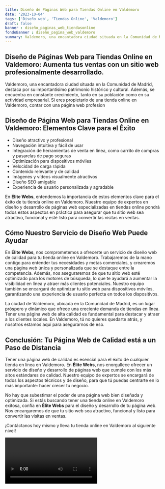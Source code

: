 ```yaml
---
title: Diseño de Páginas Web para Tiendas Online en Valdemoro
date: '2023-10-04'
tags: ['Diseño web', 'Tiendas Online', 'Valdemoro']
draft: false
banner : diseño_paginas_web_tiendasonline
fondoBanner : diseño_pagina_web_valdemoro
summary: Valdemoro, una encantadora ciudad situada en la Comunidad de Madrid, destaca por su importantísimo patrimonio histórico y cultural. Además, se encuentra en constante crecimiento, tanto en su población como en su actividad empresarial. Si eres propietario de una tienda online en Valdemoro, contar con una página web profesion
---
```


## Diseño de Páginas Web para Tiendas Online en Valdemoro: Aumenta tus ventas con un sitio web profesionalmente desarrollado.

Valdemoro, una encantadora ciudad situada en la Comunidad de Madrid, destaca por su importantísimo patrimonio histórico y cultural. Además, se encuentra en constante crecimiento, tanto en su población como en su actividad empresarial. Si eres propietario de una tienda online en Valdemoro, contar con una página web profesion

<GifSeo />

<Cta />

## Diseño de Página Web para Tiendas Online en Valdemoro: Elementos Clave para el Éxito
- Diseño atractivo y profesional
- Navegación intuitiva y fácil de usar
- Integración de herramientas de venta en línea, como carrito de compras y pasarelas de pago seguras
- Optimización para dispositivos móviles
- Velocidad de carga rápida
- Contenido relevante y de calidad
- Imágenes y vídeos visualmente atractivos
- Diseño SEO amigable
- Experiencia de usuario personalizada y agradable

En **Élite Webs**, entendemos la importancia de estos elementos clave para el éxito de tu tienda online en Valdemoro. Nuestro equipo de expertos en diseño y desarrollo de páginas web especializadas en tiendas online pondrá todos estos aspectos en práctica para asegurar que tu sitio web sea atractivo, funcional y esté listo para convertir las visitas en ventas.

## Cómo Nuestro Servicio de Diseño Web Puede Ayudar
En **Élite Webs**, nos comprometemos a ofrecerte un servicio de diseño web de calidad para tu tienda online en Valdemoro. Trabajaremos de la mano contigo para entender tus necesidades y metas comerciales, y crearemos una página web única y personalizada que se destaque entre la competencia. Además, nos aseguraremos de que tu sitio web esté optimizado para los motores de búsqueda, lo que te ayudará a aumentar la visibilidad en línea y atraer más clientes potenciales. Nuestro equipo también se encargará de optimizar tu sitio web para dispositivos móviles, garantizando una experiencia de usuario perfecta en todos los dispositivos.

La ciudad de Valdemoro, ubicada en la Comunidad de Madrid, es un lugar próspero y dinámico que ofrece una creciente demanda de tiendas en línea. Tener una página web de alta calidad es fundamental para destacar y atraer a los clientes locales. En Valdemoro, tú no quieres quedarte atrás, y nosotros estamos aquí para asegurarnos de eso.

## Conclusión: Tu Página Web de Calidad está a un Paso de Distancia
Tener una página web de calidad es esencial para el éxito de cualquier tienda en línea en Valdemoro. En **Élite Webs**, nos enorgullece ofrecer un servicio de diseño y desarrollo de páginas web que cumple con los más altos estándares de calidad. Nuestro equipo de expertos se encargará de todos los aspectos técnicos y de diseño, para que tú puedas centrarte en lo más importante: hacer crecer tu negocio.

No hay que subestimar el poder de una página web bien diseñada y optimizada. Si estás buscando tener una tienda online en Valdemoro exitosa, confía en **Élite Webs** para el diseño y desarrollo de tu página web. Nos encargaremos de que tu sitio web sea atractivo, funcional y listo para convertir las visitas en ventas.

¡Contáctanos hoy mismo y lleva tu tienda online en Valdemoro al siguiente nivel!

<Video />

<CtaBot job='Tiendas Online' city='Valdemoro'/>

<Gmaps query='Valdemoro+españa+maps' />